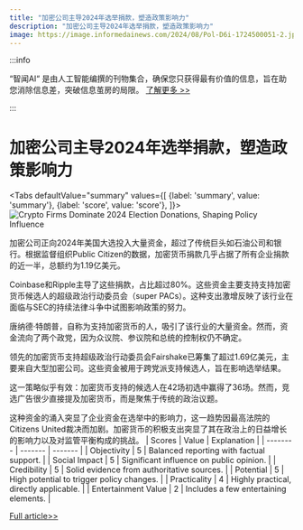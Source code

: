 ```yaml
---
title: "加密公司主导2024年选举捐款，塑造政策影响力"
description: "加密公司主导2024年选举捐款，塑造政策影响力"
image: https://image.informedainews.com/2024/08/Pol-D6i-1724500051-2.jpg
---
```



:::info

“智闻AI“ 是由人工智能编撰的刊物集合，确保您只获得最有价值的信息，旨在助您消除信息差，突破信息茧房的局限。  [了解更多 >>](/)

:::

# 加密公司主导2024年选举捐款，塑造政策影响力


<Tabs
	defaultValue="summary"
	values={[
	{label: 'summary', value: 'summary'},
	{label: 'score', value: 'score'},
]}>
<TabItem value="summary">
<img
  src="https://image.informedainews.com/2024/08/Pol-D6i-1724500051-2.jpg"
  alt="Crypto Firms Dominate 2024 Election Donations, Shaping Policy Influence"
/>



加密公司正向2024年美国大选投入大量资金，超过了传统巨头如石油公司和银行。根据监督组织Public Citizen的数据，加密货币捐款几乎占据了所有企业捐款的近一半，总额约为1.19亿美元。

Coinbase和Ripple主导了这些捐款，占比超过80%。这些资金主要支持支持加密货币候选人的超级政治行动委员会（super PACs）。这种支出激增反映了该行业在面临与SEC的持续法律斗争中试图影响政策的努力。

唐纳德·特朗普，自称为支持加密货币的人，吸引了该行业的大量资金。然而，资金流向了两个政党，因为众议院、参议院和总统的控制权仍不确定。

领先的加密货币支持超级政治行动委员会Fairshake已筹集了超过1.69亿美元，主要来自大型加密公司。这些资金被用于跨党派支持候选人，旨在影响选举结果。

这一策略似乎有效：加密货币支持的候选人在42场初选中赢得了36场。然而，竞选广告很少直接提及加密货币，而是聚焦于传统的政治议题。

这种资金的涌入突显了企业资金在选举中的影响力，这一趋势因最高法院的Citizens United裁决而加剧。加密货币的积极支出突显了其在政治上的日益增长的影响力以及对监管平衡构成的挑战。
</TabItem>
<TabItem value="score">
	| Scores     | Value   | Explanation |
	| -------- | ------- | ------- |
	| Objectivity  | 5    | Balanced reporting with factual support.    |
	| Social Impact | 5     | Significant influence on public opinion.    |
	| Credibility    | 5    | Solid evidence from authoritative sources.    |
	| Potential    | 5    | High potential to trigger policy changes.    |
	| Practicality    | 4    | Highly practical, directly applicable.    |
	| Entertainment Value    | 2    | Includes a few entertaining elements.    |
</TabItem>
</Tabs>

[Full article>>](https://www.cnbc.com/2024/08/23/crypto-companies-are-pouring-money-into-2024-election-public-citizen.html)
